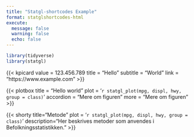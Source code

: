 ```yaml
---
title: "Statgl-shortcodes Example"
format: statglshortcodes-html
execute:
  message: false
  warning: false
  echo: false
---
```


```r
library(tidyverse)
library(statgl)
```


{{< kpicard 
  value = 123.456.789
  title = "Hello"
  subtitle = "World"
  link = "https://www.example.com"
>}}

{{< plotbox
  title = "Hello world"
  plot = '`r statgl_plot(mpg, displ, hwy, group = class)`'
  accordion = "Mere om figuren"
  more = "Mere om figuren"
>}}


{{< shorty 
  title="Metode"
  plot = '`r statgl_plot(mpg, displ, hwy, group = class)`'
  description="Her beskrives metoder som anvendes i Befolkningsstatistikken."
>}}

